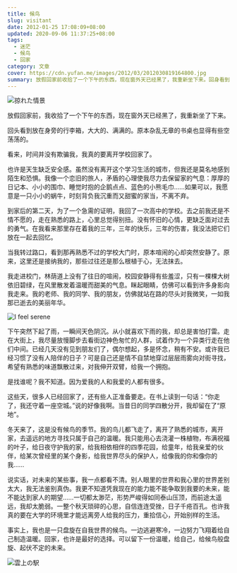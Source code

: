 ```yaml
---
title: 候鸟
slug: visitant
date: 2012-01-25 17:08:09+08:00
updated: 2020-09-06 11:37:25+08:00
tags:
  - 迷茫
  - 候鸟
  - 回家
category: 文章
cover: https://cdn.yufan.me/images/2012/03/2012030819164800.jpg
summary: 放假回家前收拾了一个下午的东西，现在窗外天已经黑了，我重新坐下来。回身看到放在身旁的行李箱，大大的、满满的。原本杂乱无章的书桌也有些空荡荡的
---
```


![掠れた情景](https://cdn.yufan.me/images/2012/01/2012011819343900.jpg)

<MusicPlayer id={1938687497} />

放假回家前，我收拾了一个下午的东西，现在窗外天已经黑了，我重新坐了下来。

回头看到放在身旁的行李箱，大大的、满满的。原本杂乱无章的书桌也显得有些空荡荡的。

看来，时间并没有欺骗我，我真的要离开学校回家了。

也许是天生缺乏安全感。虽然没有离开这个学习生活的城市，但我还是莫名地感到陌生和恐惧。我像一个恋旧的旅人，矛盾的心理使我尽力去保留家的气息：厚厚的日记本、小小的围巾、睡觉时抱的企鹅点点、蓝色的小熊毛巾……如果可以，我愿意是一只小小的蜗牛，时刻背负我沉重而又甜蜜的家当，不离不弃。

到家后的第二天，为了一个急需的证明，我回了一次高中的学校。去之前我还是不情不愿的，走在熟悉的路上，心里总觉得别扭。没有怀旧的心情，更缺乏面对过去的勇气。在我看来那里存在着我的三年，三年的快乐，三年的伤害，我没法把它们放在一起去回忆。

当我转过路口，看到那再熟悉不过的学校大门时，原本喧闹的心却突然安静了。原来，这里还是接纳我的，那些过往还是那么根植于心，无法抹去。

我走进校门，林荫道上没有了往日的喧闹，校园安静得有些羞涩，只有一棵棵大树依旧碧绿，在风里散发着温暖而甜美的气息。眯起眼睛，仿佛可以看到许多身影向我走来。我的老师、我的同学、我的朋友，仿佛就站在路的尽头对我微笑，一如我那已逝去的美丽年华。

![I feel serene](https://cdn.yufan.me/images/2012/01/2012011819285800.jpg)

下午突然下起了雨，一瞬间天色阴沉。从小就喜欢下雨的我，却总是害怕打雷。走在大街上，我尽量放慢脚步去看街边神色匆忙的人群，试着作为一个异类行走在他们中间。已经几天没有见到朋友们了，偶尔想起，多是怀念，稍有不安。或许我已经习惯了没有人陪伴的日子？可是自己还是情不自禁地穿过层层雨雾向对街寻找，希望有熟悉的味道飘散过来，对我伸开双臂，给我一个拥抱。

是找谁呢？我不知道。因为爱我的人和我爱的人都有很多。

这些天，很多人已经回家了，还有些人正准备要走。在书上读到一句话：“你走了，我还守着一座空城。”说的好像我啊。当昔日的同学四散分开，我却留在了“原地”。

冬天来了，这是没有候鸟的季节。我的鸟儿都飞走了，离开了熟悉的城市，离开家，去遥远的地方寻找只属于自己的温暖。我只能用心去浇灌一株植物，布满祝福的叶子，给日夜守护我的家，给我相依相伴的四季花园，给童年，给我亲爱的伙伴，给某次曾经里的某个身影，给我世界尽头的保护人，给像我的你和像你的我……

说实话，对未来的某些事，我一点都看不清。别人眼里的世界和我心里的世界差别太大，我无法鉴别真伪。我更不知道凭我现在的能力能不能争取到我要的未来，能不能达到家人的期望……一切都太渺茫，形势严峻得如同泰山压顶，而前途太遥远，我却太脆弱。一整个秋天琐碎的心思，自信连连受挫，日子千疮百孔。也许我真的要在大学的环境里才能远离旁人给我的压力，重拾信心，开始别样的生活。

事实上，我也是一只盘旋在自我世界的候鸟。一边逃避寒冷，一边努力飞翔着给自己制造温暖。回家，也许是最好的选择。可以留下一份温暖，给自己，给候鸟般盘旋、起伏不定的未来。

![雲上の駅](https://cdn.yufan.me/images/2012/01/2012011519234100.jpg)
